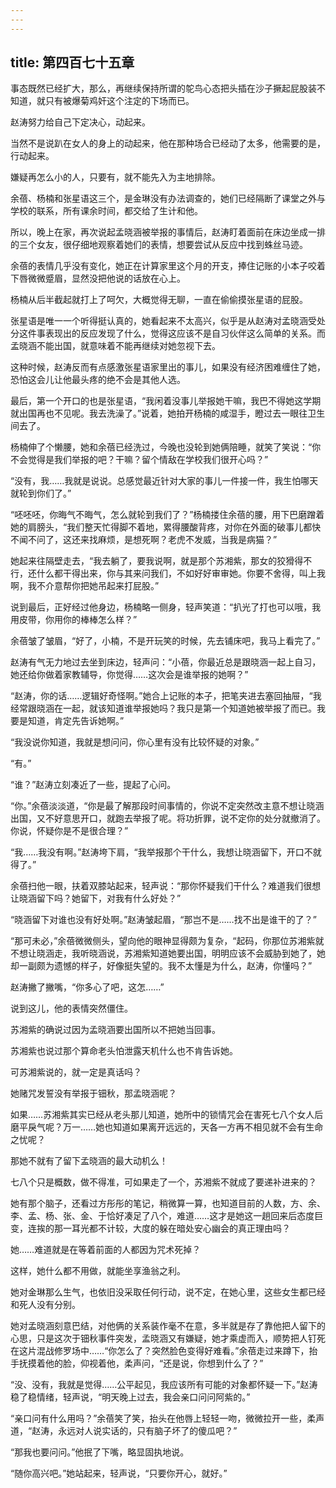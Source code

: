 ```yaml
---
---
---
```

title: 第四百七十五章
---




事态既然已经扩大，那么，再继续保持所谓的鸵鸟心态把头插在沙子撅起屁股装不知道，就只有被爆菊鸡奸这个注定的下场而已。

赵涛努力给自己下定决心，动起来。

当然不是说趴在女人的身上的动起来，他在那种场合已经动了太多，他需要的是，行动起来。

嫌疑再怎么小的人，只要有，就不能先入为主地排除。

余蓓、杨楠和张星语这三个，是金琳没有办法调查的，她们已经隔断了课堂之外与学校的联系，所有课余时间，都交给了生计和他。

所以，晚上在家，再次说起孟晓涵被举报的事情后，赵涛盯着面前在床边坐成一排的三个女友，很仔细地观察着她们的表情，想要尝试从反应中找到蛛丝马迹。

余蓓的表情几乎没有变化，她正在计算家里这个月的开支，捧住记账的小本子咬着下唇微微蹙眉，显然没把他说的话放在心上。

杨楠从后半截起就打上了呵欠，大概觉得无聊，一直在偷偷摸张星语的屁股。

张星语是唯一一个听得挺认真的，她看起来不太高兴，似乎是从赵涛对孟晓涵受处分这件事表现出的反应发现了什么，觉得这应该不是自习伙伴这么简单的关系。而孟晓涵不能出国，就意味着不能再继续对她忽视下去。

这种时候，赵涛反而有点感激张星语家里出的事儿，如果没有经济困难缠住了她，恐怕这会儿让他最头疼的绝不会是其他人选。

最后，第一个开口的也是张星语，“我闲着没事儿举报她干嘛，我巴不得她这学期就出国再也不见呢。我去洗澡了。”说着，她拍开杨楠的咸湿手，瞪过去一眼往卫生间去了。

杨楠伸了个懒腰，她和余蓓已经洗过，今晚也没轮到她俩陪睡，就笑了笑说：“你不会觉得是我们举报的吧？干嘛？留个情敌在学校我们很开心吗？”

“没有，我……我就是说说。总感觉最近针对大家的事儿一件接一件，我生怕哪天就轮到你们了。”

“呸呸呸，你晦气不晦气，怎么就轮到我们了？”杨楠搂住余蓓的腰，用下巴磨蹭着她的肩膀头，“我们整天忙得脚不着地，累得腰酸背疼，对你在外面的破事儿都快不闻不问了，这还来找麻烦，是想死啊？老虎不发威，当我是病猫？”

她起来往隔壁走去，“我去躺了，要我说啊，就是那个苏湘紫，那女的狡猾得不行，还什么都干得出来，你与其来问我们，不如好好审审她。你要不舍得，叫上我啊，我不介意帮你把她吊起来打屁股。”

说到最后，正好经过他身边，杨楠略一侧身，轻声笑道：“扒光了打也可以哦，我用皮带，你用你的棒棒怎么样？”

余蓓皱了皱眉，“好了，小楠，不是开玩笑的时候，先去铺床吧，我马上看完了。”

赵涛有气无力地过去坐到床边，轻声问：“小蓓，你最近总是跟晓涵一起上自习，她还给你做着家教辅导，你觉得……这次会是谁举报的她啊？”

“赵涛，你的话……逻辑好奇怪啊。”她合上记账的本子，把笔夹进去塞回抽屉，“我经常跟晓涵在一起，就该知道谁举报她吗？我只是第一个知道她被举报了而已。我要是知道，肯定先告诉她啊。”

“我没说你知道，我就是想问问，你心里有没有比较怀疑的对象。”

“有。”

“谁？”赵涛立刻凑近了一些，提起了心问。

“你。”余蓓淡淡道，“你是最了解那段时间事情的，你说不定突然改主意不想让晓涵出国，又不好意思开口，就跑去举报了呢。将功折罪，说不定你的处分就撤消了。你说，怀疑你是不是很合理？”

“我……我没有啊。”赵涛垮下肩，“我举报那个干什么，我想让晓涵留下，开口不就得了。”

余蓓扫他一眼，扶着双膝站起来，轻声说：“那你怀疑我们干什么？难道我们很想让晓涵留下吗？她留下，对我有什么好处？”

“晓涵留下对谁也没有好处啊。”赵涛皱起眉，“那岂不是……找不出是谁干的了？”

“那可未必，”余蓓微微侧头，望向他的眼神显得颇为复杂，“起码，你那位苏湘紫就不想让晓涵走，我听晓涵说，苏湘紫知道她要出国，明明应该不会威胁到她了，她却一副颇为遗憾的样子，好像挺失望的。我不太懂是为什么，赵涛，你懂吗？”

赵涛撇了撇嘴，“你多心了吧，这怎……”

说到这儿，他的表情突然僵住。

苏湘紫的确说过因为孟晓涵要出国所以不把她当回事。

苏湘紫也说过那个算命老头怕泄露天机什么也不肯告诉她。

可苏湘紫说的，就一定是真话吗？

她赌咒发誓没有举报于钿秋，那孟晓涵呢？

如果……苏湘紫其实已经从老头那儿知道，她所中的锁情咒会在害死七八个女人后磨平戾气呢？万一……她也知道如果离开远远的，天各一方再不相见就不会有生命之忧呢？

那她不就有了留下孟晓涵的最大动机么！

七八个只是概数，做不得准，可如果走了一个，苏湘紫不就成了要递补进来的？

她有那个脑子，还看过方彤彤的笔记，稍微算一算，也知道目前的人数，方、余、李、孟、杨、张、金、于恰好凑足了八个，难道……这才是她这一趟回来后态度巨变，连挨的那一耳光都不计较，大度的躲在暗处安心幽会的真正理由吗？

她……难道就是在等着前面的人都因为咒术死掉？

这样，她什么都不用做，就能坐享渔翁之利。

她对金琳那么生气，也依旧没采取任何行动，说不定，在她心里，这些女生都已经和死人没有分别。

她对孟晓涵刻意巴结，对他俩的关系装作毫不在意，多半就是存了靠他把人留下的心思，只是这次于钿秋事件突发，孟晓涵又有嫌疑，她才乘虚而入，顺势把人钉死在这片混战修罗场中……“你怎么了？突然脸色变得好难看。”余蓓走过来蹲下，抬手抚摸着他的脸，仰视着他，柔声问，“还是说，你想到什么了？”

“没、没有，我就是觉得……公平起见，我应该所有可能的对象都怀疑一下。”赵涛稳了稳情绪，轻声说，“明天晚上过去，我会亲口问问阿紫的。”

“亲口问有什么用吗？”余蓓笑了笑，抬头在他唇上轻轻一吻，微微拉开一些，柔声道，“赵涛，永远对人说实话的，只有脑子坏了的傻瓜吧？”

“那我也要问问。”他抿了下嘴，略显固执地说。

“随你高兴吧。”她站起来，轻声说，“只要你开心，就好。”